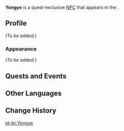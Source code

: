 {{Meta
<!-- Remove this template after adding the missing info -->
|missing_NPC_profile  = yes
}}
{{Character Infobox
|type             = Quest NPC
|image            = NPC Yongye.png
|region           = Liyue
|location         = Liyue
}}
'''Yongye''' is a quest-exclusive [[NPC]] that appears in the {{Quest|Where the Heart Finds Rest}}.
<!--
==Location==
<gallery>
NPC Location Yongye.png|Yongye's location
NPC Location Yongye, Zhu Tao & Shiyu Context.png|Additional context
</gallery>
-->
==Profile==
<!-- detailed story/lore information goes here -->
''(To be added.)''

===Appearance===
''(To be added.)''

==Quests and Events==
{{Quests and Events}}

==Other Languages==
{{Other Languages
|default_hidden = 1
|en      = Yongye
|zhs     = 永业
|zhs_rm  = Yǒngyè
|zht     = 永業
|zht_rm  = Yǒngyè
|ja      = 永業
|ja_rm   = Eigyou{{Assumed}}
|ko      = 영배
|es      = Yongye
|fr      = Yongye
|ru      = Юн Е
|th      = Yongye
|vi      = Yongye
|de      = Yongye
|id      = Yongye
|pt      = Yongye
|tr      = Yongye
|it      = Yongye
}}

==Change History==
{{Change History|2.4}}
<!--
==References==
{{Reflist}}-->

[[pt-br:Yongye]]